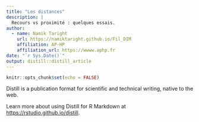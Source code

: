 ```yaml
---
title: "Les distances"
description: |
  Recours vs proximité : quelques essais.
author:
  - name: Namik Taright 
    url: https://namiktaright.github.io/Fil_DIM
    affiliation: AP-HP
    affiliation_url: https://wwww.aphp.fr
date: "`r Sys.Date()`"
output: distill::distill_article
---
```


```r
knitr::opts_chunk$set(echo = FALSE)
```

Distill is a publication format for scientific and technical writing, native to the web. 

Learn more about using Distill for R Markdown at <https://rstudio.github.io/distill>.




